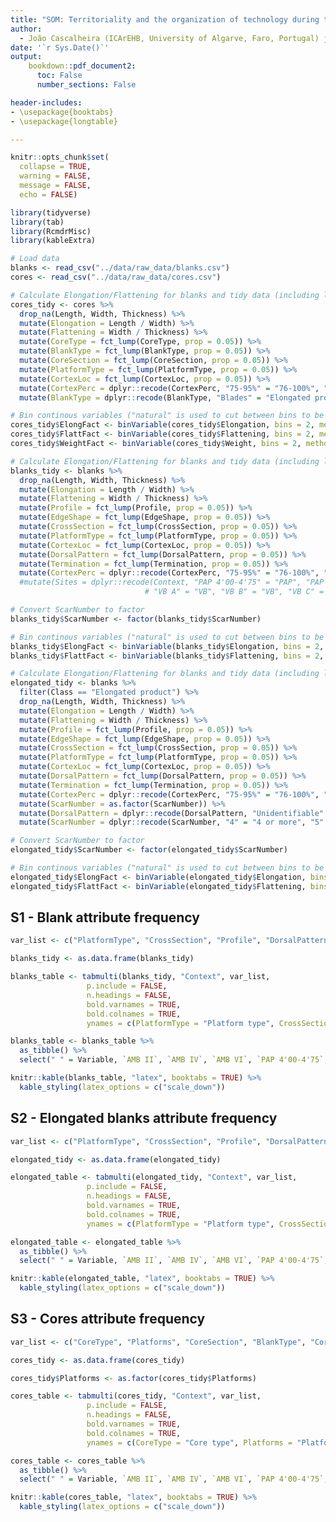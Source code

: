 ```yaml
---
title: "SOM: Territoriality and the organization of technology during the Last Glacial Maximum in southwestern Europe"
author:
  - João Cascalheira (ICArEHB, University of Algarve, Faro, Portugal) jmcascalheira@ualg.pt
date: '`r Sys.Date()`'
output: 
    bookdown::pdf_document2:
      toc: False
      number_sections: False

header-includes:
- \usepackage{booktabs}
- \usepackage{longtable}

---
```


```r

knitr::opts_chunk$set(
  collapse = TRUE,
  warning = FALSE,
  message = FALSE,
  echo = FALSE)

library(tidyverse)
library(tab)
library(RcmdrMisc)
library(kableExtra)

```

```r

# Load data
blanks <- read_csv("../data/raw_data/blanks.csv")
cores <- read_csv("../data/raw_data/cores.csv")

```

```r

# Calculate Elongation/Flattening for blanks and tidy data (including lumping categories with little (5%) representation into 'Other')
cores_tidy <- cores %>%
  drop_na(Length, Width, Thickness) %>% 
  mutate(Elongation = Length / Width) %>%
  mutate(Flattening = Width / Thickness) %>% 
  mutate(CoreType = fct_lump(CoreType, prop = 0.05)) %>%
  mutate(BlankType = fct_lump(BlankType, prop = 0.05)) %>%
  mutate(CoreSection = fct_lump(CoreSection, prop = 0.05)) %>%
  mutate(PlatformType = fct_lump(PlatformType, prop = 0.05)) %>%
  mutate(CortexLoc = fct_lump(CortexLoc, prop = 0.05)) %>%
  mutate(CortexPerc = dplyr::recode(CortexPerc, "75-95%" = "76-100%", "25-75%" ="26-75%", "100%" = "76-100%", "<25%" = "1-25%", ">75%" = "76-100%", "0%" = "0%")) %>% 
  mutate(BlankType = dplyr::recode(BlankType, "Blades" = "Elongated product", "Bladelets" = "Elongated product"))

# Bin continous variables ("natural" is used to cut between bins to be determined by a k-means clustering)
cores_tidy$ElongFact <- binVariable(cores_tidy$Elongation, bins = 2, method = "natural", labels = c("low", "high"))
cores_tidy$FlattFact <- binVariable(cores_tidy$Flattening, bins = 2, method = "natural", labels = c("low", "high"))
cores_tidy$WeightFact <- binVariable(cores_tidy$Weight, bins = 2, method = "natural", labels = c("low", "high"))

```



```r

# Calculate Elongation/Flattening for blanks and tidy data (including lumping categories with little (5%) representation into 'Other')
blanks_tidy <- blanks %>%
  drop_na(Length, Width, Thickness) %>% 
  mutate(Elongation = Length / Width) %>%
  mutate(Flattening = Width / Thickness) %>%
  mutate(Profile = fct_lump(Profile, prop = 0.05)) %>%
  mutate(EdgeShape = fct_lump(EdgeShape, prop = 0.05)) %>%
  mutate(CrossSection = fct_lump(CrossSection, prop = 0.05)) %>%
  mutate(PlatformType = fct_lump(PlatformType, prop = 0.05)) %>%
  mutate(CortexLoc = fct_lump(CortexLoc, prop = 0.05)) %>%
  mutate(DorsalPattern = fct_lump(DorsalPattern, prop = 0.05)) %>%
  mutate(Termination = fct_lump(Termination, prop = 0.05)) %>%
  mutate(CortexPerc = dplyr::recode(CortexPerc, "75-95%" = "76-100%", "25-75%" ="26-75%", "100%" = "76-100%", "<25%" = "1-25%", ">95%" = "76-100%", "0%" = "0%")) #%>%
  #mutate(Sites = dplyr::recode(Context, "PAP 4'00-4'75" = "PAP", "PAP 4'75-5'25" ="PAP", "PAP 5'25-6'25" = "PAP", "AMB II" = "AMB", "AMB IV" = "AMB", "AMB VI" = "AMB",
                              # "VB A" = "VB", "VB B" = "VB", "VB C" = "VB", "VALM" = "VALM"))

# Convert ScarNumber to factor
blanks_tidy$ScarNumber <- factor(blanks_tidy$ScarNumber)

# Bin continous variables ("natural" is used to cut between bins to be determined by a k-means clustering)
blanks_tidy$ElongFact <- binVariable(blanks_tidy$Elongation, bins = 2, method = "natural", labels = c("low", "high"))
blanks_tidy$FlattFact <- binVariable(blanks_tidy$Flattening, bins = 2, method = "natural", labels = c("low", "high"))

```

```r

# Calculate Elongation/Flattening for blanks and tidy data (including lumping categories with little (5%) representation into 'Other')
elongated_tidy <- blanks %>%
  filter(Class == "Elongated product") %>%
  drop_na(Length, Width, Thickness) %>%
  mutate(Elongation = Length / Width) %>%
  mutate(Flattening = Width / Thickness) %>%
  mutate(Profile = fct_lump(Profile, prop = 0.05)) %>%
  mutate(EdgeShape = fct_lump(EdgeShape, prop = 0.05)) %>%
  mutate(CrossSection = fct_lump(CrossSection, prop = 0.05)) %>%
  mutate(PlatformType = fct_lump(PlatformType, prop = 0.05)) %>%
  mutate(CortexLoc = fct_lump(CortexLoc, prop = 0.05)) %>%
  mutate(DorsalPattern = fct_lump(DorsalPattern, prop = 0.05)) %>%
  mutate(Termination = fct_lump(Termination, prop = 0.05)) %>%
  mutate(CortexPerc = dplyr::recode(CortexPerc, "75-95%" = "76-100%", "25-75%" ="26-75%", "100%" = "76-100%", "<25%" = "1-25%", ">95%" = "76-100%", "0%" = "0%")) %>%
  mutate(ScarNumber = as.factor(ScarNumber)) %>%
  mutate(DorsalPattern = dplyr::recode(DorsalPattern, "Unidentifiable" = "Other")) %>%
  mutate(ScarNumber = dplyr::recode(ScarNumber, "4" = "4 or more", "5" = "4 or more", "6" = "4 or more", "7" = "4 or more", "8" = "4 or more", "9" = "4 or more"))

# Convert ScarNumber to factor
elongated_tidy$ScarNumber <- factor(elongated_tidy$ScarNumber)

# Bin continous variables ("natural" is used to cut between bins to be determined by a k-means clustering)
elongated_tidy$ElongFact <- binVariable(elongated_tidy$Elongation, bins = 2, method = "natural", labels = c("low", "high"))
elongated_tidy$FlattFact <- binVariable(elongated_tidy$Flattening, bins = 2, method = "natural", labels = c("low", "high"))

```


## S1 - Blank attribute frequency

```r

var_list <- c("PlatformType", "CrossSection", "Profile", "DorsalPattern", "EdgeShape", "CortexPerc", "Termination", "Elongation", "Flattening")

blanks_tidy <- as.data.frame(blanks_tidy)

blanks_table <- tabmulti(blanks_tidy, "Context", var_list,
                 p.include = FALSE,
                 n.headings = FALSE,
                 bold.varnames = TRUE,
                 bold.colnames = TRUE,
                 ynames = c(PlatformType = "Platform type", CrossSection = "Cross section", Profile = "Profile", DorsalPattern = "Dorsal pattern", EdgeShape = "Edge shape", CortexPerc = "Cortex %", Termination = "Termination", Elongation = "Elongation", Flattening = "Flattening")) 

blanks_table <- blanks_table %>% 
  as_tibble() %>% 
  select(" " = Variable, `AMB II`, `AMB IV`, `AMB VI`, `PAP 4'00-4'75`, `PAP 4'75-5'25`, `PAP 5'25-6'25`, `VALM`, `VB A`, `VB B`, `VB C`, Total = Overall)

knitr::kable(blanks_table, "latex", booktabs = TRUE) %>% 
  kable_styling(latex_options = c("scale_down"))

```


## S2 - Elongated blanks attribute frequency

```r

var_list <- c("PlatformType", "CrossSection", "Profile", "DorsalPattern", "EdgeShape", "CortexPerc", "Termination", "Elongation", "Flattening")

elongated_tidy <- as.data.frame(elongated_tidy)

elongated_table <- tabmulti(elongated_tidy, "Context", var_list,
                 p.include = FALSE,
                 n.headings = FALSE,
                 bold.varnames = TRUE,
                 bold.colnames = TRUE,
                 ynames = c(PlatformType = "Platform type", CrossSection = "Cross section", Profile = "Profile", DorsalPattern = "Dorsal pattern", EdgeShape = "Edge shape", CortexPerc = "Cortex %", Termination = "Termination", Elongation = "Elongation", Flattening = "Flattening")) 

elongated_table <- elongated_table %>% 
  as_tibble() %>% 
  select(" " = Variable, `AMB II`, `AMB IV`, `AMB VI`, `PAP 4'00-4'75`, `PAP 4'75-5'25`, `PAP 5'25-6'25`, `VALM`, `VB A`, `VB B`, `VB C`, Total = Overall)

knitr::kable(elongated_table, "latex", booktabs = TRUE) %>% 
  kable_styling(latex_options = c("scale_down"))

```


## S3 - Cores attribute frequency

```r

var_list <- c("CoreType", "Platforms", "CoreSection", "BlankType", "CortexPerc", "Weight", "Elongation", "Flattening")

cores_tidy <- as.data.frame(cores_tidy)

cores_tidy$Platforms <- as.factor(cores_tidy$Platforms)

cores_table <- tabmulti(cores_tidy, "Context", var_list,
                 p.include = FALSE,
                 n.headings = FALSE,
                 bold.varnames = TRUE,
                 bold.colnames = TRUE,
                 ynames = c(CoreType = "Core type", Platforms = "Platforms", CoreSection = "Core section", BlankType = "Blank type", CortexPerc = "Cortex %", Weight = "Weight", Elongation = "Elongation", Flattening = "Flattening"))

cores_table <- cores_table %>% 
  as_tibble() %>% 
  select(" " = Variable, `AMB II`, `AMB IV`, `AMB VI`, `PAP 4'00-4'75`, `PAP 4'75-5'25`, `PAP 5'25-6'25`, `VALM`, `VB A`, `VB B`, `VB C`, Total = Overall)

knitr::kable(cores_table, "latex", booktabs = TRUE) %>% 
  kable_styling(latex_options = c("scale_down"))

```

